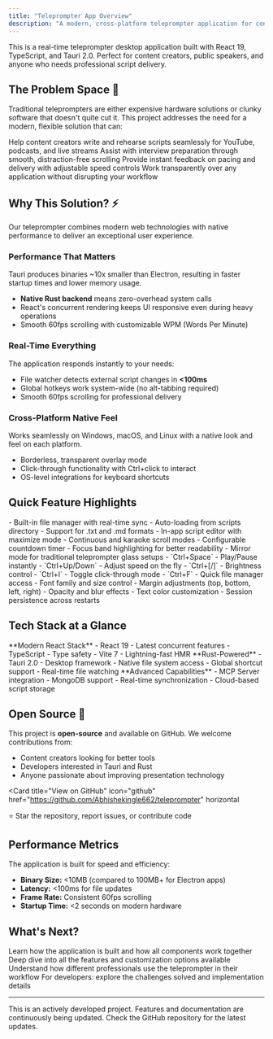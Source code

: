 ```yaml
---
title: "Teleprompter App Overview"
description: "A modern, cross-platform teleprompter application for content creators, presenters, and interview practice"
---
```


<Note>
This is a real-time teleprompter desktop application built with React 19, TypeScript, and Tauri 2.0. Perfect for content creators, public speakers, and anyone who needs professional script delivery.
</Note>

## The Problem Space 🎯

Traditional teleprompters are either expensive hardware solutions or clunky software that doesn't quite cut it. This project addresses the need for a modern, flexible solution that can:

<CardGroup cols={2}>
<Card title="Content Creation" icon="video">
  Help content creators write and rehearse scripts seamlessly for YouTube, podcasts, and live streams
</Card>

<Card title="Interview Prep" icon="comments">
  Assist with interview preparation through smooth, distraction-free scrolling
</Card>

<Card title="Real-Time Feedback" icon="gauge-high">
  Provide instant feedback on pacing and delivery with adjustable speed controls
</Card>

<Card title="Transparent Overlay" icon="layer-group">
  Work transparently over any application without disrupting your workflow
</Card>
</CardGroup>

## Why This Solution? ⚡

Our teleprompter combines modern web technologies with native performance to deliver an exceptional user experience.

### Performance That Matters

<Tip>
Tauri produces binaries ~10x smaller than Electron, resulting in faster startup times and lower memory usage.
</Tip>

- **Native Rust backend** means zero-overhead system calls
- React's concurrent rendering keeps UI responsive even during heavy operations
- Smooth 60fps scrolling with customizable WPM (Words Per Minute)

### Real-Time Everything

The application responds instantly to your needs:

- File watcher detects external script changes in **<100ms**
- Global hotkeys work system-wide (no alt-tabbing required)
- Smooth 60fps scrolling for professional delivery

### Cross-Platform Native Feel

<Check>
Works seamlessly on Windows, macOS, and Linux with a native look and feel on each platform.
</Check>

- Borderless, transparent overlay mode
- Click-through functionality with Ctrl+click to interact
- OS-level integrations for keyboard shortcuts

## Quick Feature Highlights

<AccordionGroup>
<Accordion title="Script Management" icon="file">
  - Built-in file manager with real-time sync
  - Auto-loading from scripts directory
  - Support for .txt and .md formats
  - In-app script editor with maximize mode
</Accordion>

<Accordion title="Teleprompter Modes" icon="play">
  - Continuous and karaoke scroll modes
  - Configurable countdown timer
  - Focus band highlighting for better readability
  - Mirror mode for traditional teleprompter glass setups
</Accordion>

<Accordion title="Global Shortcuts" icon="keyboard">
  - `Ctrl+Space` - Play/Pause instantly
  - `Ctrl+Up/Down` - Adjust speed on the fly
  - `Ctrl+[/]` - Brightness control
  - `Ctrl+I` - Toggle click-through mode
  - `Ctrl+F` - Quick file manager access
</Accordion>

<Accordion title="Customization" icon="palette">
  - Font family and size control
  - Margin adjustments (top, bottom, left, right)
  - Opacity and blur effects
  - Text color customization
  - Session persistence across restarts
</Accordion>
</AccordionGroup>

## Tech Stack at a Glance

<Tabs>
<Tab title="Frontend">
  **Modern React Stack**
  - React 19 - Latest concurrent features
  - TypeScript - Type safety
  - Vite 7 - Lightning-fast HMR
</Tab>

<Tab title="Backend">
  **Rust-Powered**
  - Tauri 2.0 - Desktop framework
  - Native file system access
  - Global shortcut support
  - Real-time file watching
</Tab>

<Tab title="Features">
  **Advanced Capabilities**
  - MCP Server integration
  - MongoDB support
  - Real-time synchronization
  - Cloud-based script storage
</Tab>
</Tabs>

## Open Source 🌟

This project is **open-source** and available on GitHub. We welcome contributions from:

- Content creators looking for better tools
- Developers interested in Tauri and Rust
- Anyone passionate about improving presentation technology

<Card
  title="View on GitHub"
  icon="github"
  href="https://github.com/Abhishekingle662/teleprompter"
  horizontal
>
  ⭐ Star the repository, report issues, or contribute code
</Card>

## Performance Metrics

<Info>
The application is built for speed and efficiency:
</Info>

- **Binary Size:** <10MB (compared to 100MB+ for Electron apps)
- **Latency:** <100ms for file updates
- **Frame Rate:** Consistent 60fps scrolling
- **Startup Time:** <2 seconds on modern hardware

## What's Next?

<Steps>
<Step title="Explore the Architecture">
  Learn how the application is built and how all components work together
</Step>

<Step title="Discover Features">
  Deep dive into all the features and customization options available
</Step>

<Step title="See Use Cases">
  Understand how different professionals use the teleprompter in their workflow
</Step>

<Step title="Technical Details">
  For developers: explore the challenges solved and implementation details
</Step>
</Steps>

---

<Warning>
This is an actively developed project. Features and documentation are continuously being updated. Check the GitHub repository for the latest updates.
</Warning>
